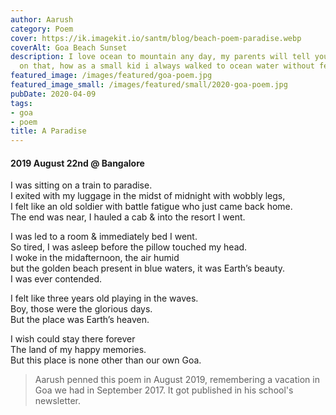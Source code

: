 ```yaml
---
author: Aarush
category: Poem
cover: https://ik.imagekit.io/santm/blog/beach-poem-paradise.webp
coverAlt: Goa Beach Sunset
description: I love ocean to mountain any day, my parents will tell you long stories
  on that, how as a small kid i always walked to ocean water without fear
featured_image: /images/featured/goa-poem.jpg
featured_image_small: /images/featured/small/2020-goa-poem.jpg
pubDate: 2020-04-09
tags:
- goa
- poem
title: A Paradise
---
```


#### 2019 August 22nd @ Bangalore ####

I was sitting on a train to paradise.  
I exited with my luggage in the midst of midnight  with wobbly legs,  
I felt like an old soldier with battle fatigue who just came back home.  
The end was near, I hauled a cab & into the resort I went.  
  
I was led to a room & immediately bed I went.  
So tired, I was asleep before the pillow touched my head.  
I woke in the midafternoon, the air humid  
but the golden beach present in blue waters, it was Earth’s beauty.  
I was ever contended.  

I felt like three years old playing in the waves.  
Boy, those were the glorious days.  
But the place was Earth’s heaven.  

I wish could stay there forever  
The land of my happy memories.  
But this place is none other than our own Goa.

> Aarush penned this poem in August 2019, remembering a  vacation in Goa we had in September 2017. It got published in his school's newsletter.